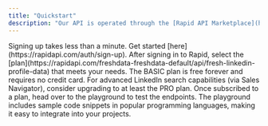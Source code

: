```yaml
---
title: "Quickstart"
description: "Our API is operated through the [Rapid API Marketplace](https://rapidapi.com/), where payments and API calls are seamlessly managed by the platform."
---
```


<Steps>
  <Step title="Register an Account with Rapid">
    Signing up takes less than a minute. Get started [here](https://rapidapi.com/auth/sign-up).
  </Step>

  <Step title="Choose the Right Plan for Your Business">
    After signing in to Rapid, select the [plan](https://rapidapi.com/freshdata-freshdata-default/api/fresh-linkedin-profile-data) that meets your needs. The BASIC plan is free forever and requires no credit card. For advanced LinkedIn search capabilities (via Sales Navigator), consider upgrading to at least the PRO plan.
  </Step>

  <Step title="Test It Out">
    Once subscribed to a plan, head over to the playground to test the endpoints. The playground includes sample code snippets in popular programming languages, making it easy to integrate into your projects.
  </Step>
</Steps>